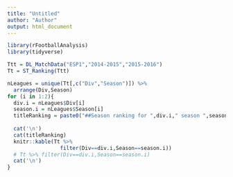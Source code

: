```yaml
---
title: "Untitled"
author: "Author"
output: html_document
---
```

```r

library(rFootballAnalysis)
library(tidyverse)

Ttt = DL_MatchData("ESP1","2014-2015","2015-2016")
Tt = ST_Ranking(Ttt)

```

```r

nLeagues = unique(Tt[,c("Div","Season")]) %>% 
  arrange(Div,Season)
for (i in 1:2){
  div.i = nLeagues$Div[i]
  season.i = nLeagues$Season[i]
  titleRanking = paste0("##Season ranking for ",div.i," season ",season.i)
  
  cat('\n')
  cat(titleRanking)
  knitr::kable(Tt %>%
                 filter(Div==div.i,Season==season.i))
  # Tt %>% filter(Div==div.i,Season==season.i)
  cat('\n')
}

```
